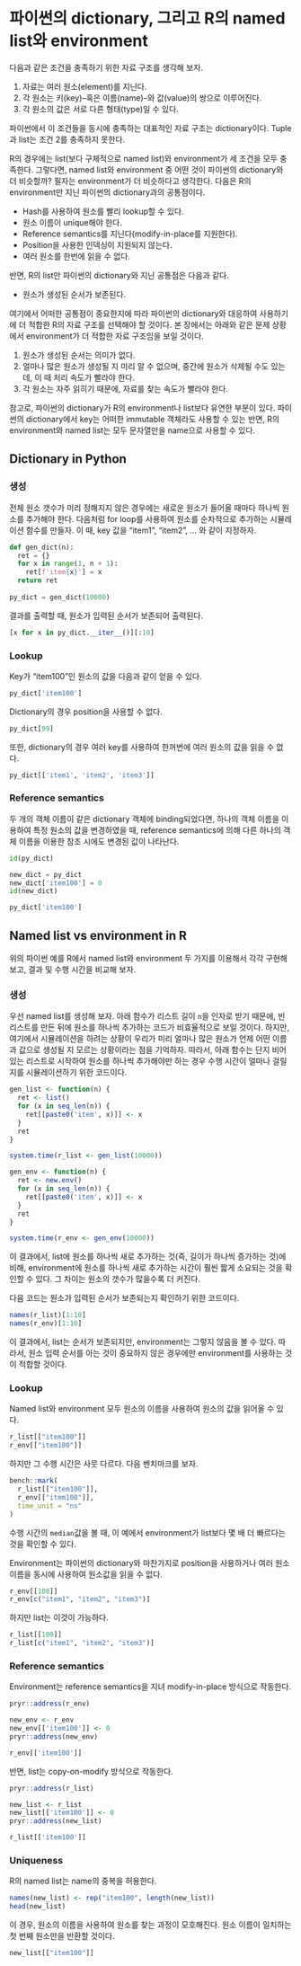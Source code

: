 # 파이썬의 dictionary, 그리고 R의 named list와 environment {#dictionary-named-list-environment}

다음과 같은 조건을 충족하기 위한 자료 구조를 생각해 보자.

1. 자료는 여러 원소(element)를 지닌다.
2. 각 원소는 키(key)--혹은 이름(name)--와 값(value)의 쌍으로 이루어진다.
3. 각 원소의 값은 서로 다른 형태(type)일 수 있다.

파이썬에서 이 조건들을 동시에 충족하는 대표적인 자료 구조는 dictionary이다. Tuple과 list는 조건 2를 충족하지 못한다.

R의 경우에는 list(보다 구체적으로 named list)와 environment가 세 조건을 모두 충족한다. 그렇다면, named list와 environment 중 어떤 것이 파이썬의 dictionary와 더 비슷할까? 필자는 environment가 더 비슷하다고 생각한다. 다음은 R의 environment만 지닌 파이썬의 dictionary과의 공통점이다.

- Hash를 사용하여 원소를 빨리 lookup할 수 있다.
- 원소 이름이 unique해야 한다. 
- Reference semantics를 지닌다(modify-in-place를 지원한다).
- Position을 사용한 인덱싱이 지원되지 않는다.
- 여러 원소를 한번에 읽을 수 없다.

반면, R의 list만 파이썬의 dictionary와 지닌 공통점은 다음과 같다.

- 원소가 생성된 순서가 보존된다.

여기에서 어떠한 공통점이 중요한지에 따라 파이썬의 dictionary와 대응하여 사용하기에 더 적합한 R의 자료 구조를 선택해야 할 것이다. 본 장에서는 아래와 같은 문제 상황에서 environment가 더 적합한 자료 구조임을 보일 것이다.

1. 원소가 생성된 순서는 의미가 없다.
2. 얼마나 많은 원소가 생성될 지 미리 알 수 없으며, 중간에 원소가 삭제될 수도 있는데, 이 때 처리 속도가 빨라야 한다.
3. 각 원소는 자주 읽히기 때문에, 자료를 찾는 속도가 빨라야 한다.

참고로, 파이썬의 dictionary가 R의 environment나 list보다 유연한 부분이 있다. 파이썬의 dictionary에서 key는 어떠한 immutable 객체라도 사용할 수 있는 반면, R의 environment와 named list는 모두 문자열만을 name으로 사용할 수 있다.


## Dictionary in Python

### 생성

전체 원소 갯수가 미리 정해지지 않은 경우에는 새로운 원소가 들어올 때마다 하나씩 원소를 추가해야 한다. 다음처럼 for loop를 사용하여 원소를 순차적으로 추가하는 시뮬레이션 함수를 만들자. 이 때, key 값을 "item1", "item2", ... 와 같이 지정하자.

```python
def gen_dict(n):
  ret = {}
  for x in range(1, n + 1):
    ret[f'item{x}'] = x
  return ret
  
py_dict = gen_dict(10000)
```

결과를 출력할 때, 원소가 입력된 순서가 보존되어 출력된다.

```python
[x for x in py_dict.__iter__()][:10]
```


### Lookup

Key가 "item100"인 원소의 값을 다음과 같이 얻을 수 있다.

```python
py_dict['item100']
```

Dictionary의 경우 position을 사용할 수 없다.

```python
py_dict[99]
```

또한, dictionary의 경우 여러 key를 사용하여 한꺼번에 여러 원소의 값을 읽을 수 없다.

```python
py_dict[['item1', 'item2', 'item3']]
```


### Reference semantics

두 개의 객체 이름이 같은 dictionary 객체에 binding되었다면, 하나의 객체 이름을 이용하여 특정 원소의 값을 변경하였을 때, reference semantics에 의해 다른 하나의 객체 이름을 이용한 참조 시에도 변경된 값이 나타난다.

```python
id(py_dict)

new_dict = py_dict
new_dict['item100'] = 0
id(new_dict)

py_dict['item100']
```




## Named list vs environment in R

위의 파이썬 예를 R에서 named list와 environment 두 가지를 이용해서 각각 구현해 보고, 결과 및 수행 시간을 비교해 보자.

### 생성

우선 named list를 생성해 보자. 아래 함수가 리스트 길이 `n`을 인자로 받기 때문에, 빈 리스트를 만든 뒤에 원소를 하나씩 추가하는 코드가 비효율적으로 보일 것이다. 하지만, 여기에서 시뮬레이션을 하려는 상황이 우리가 미리 얼마나 많은 원소가 언제 어떤 이름과 값으로 생성될 지 모르는 상황이라는 점을 기억하자. 따라서, 아래 함수는 단지 비어있는 리스트로 시작하여 원소를 하나씩 추가해야만 하는 경우 수행 시간이 얼마나 걸릴지를 시뮬레이션하기 위한 코드이다. 

```r
gen_list <- function(n) {
  ret <- list()
  for (x in seq_len(n)) {
    ret[[paste0('item', x)]] <- x
  }
  ret
}

system.time(r_list <- gen_list(10000))
```


```r
gen_env <- function(n) {
  ret <- new.env()
  for (x in seq_len(n)) {
    ret[[paste0('item', x)]] <- x
  }
  ret
}

system.time(r_env <- gen_env(10000))
```

이 결과에서, list에 원소를 하나씩 새로 추가하는 것(즉, 길이가 하나씩 증가하는 것)에 비해, environment에 원소를 하나씩 새로 추가하는 시간이 훨씬 짧게 소요되는 것을 확인할 수 있다. 그 차이는 원소의 갯수가 많을수록 더 커진다.


다음 코드는 원소가 입력된 순서가 보존되는지 확인하기 위한 코드이다.

```r
names(r_list)[1:10]
names(r_env)[1:10]
```

이 결과에서, list는 순서가 보존되지만, environment는 그렇지 않음을 볼 수 있다. 따라서, 원소 입력 순서를 아는 것이 중요하지 않은 경우에만 environment를 사용하는 것이 적합할 것이다.


### Lookup

Named list와 environment 모두 원소의 이름을 사용하여 원소의 값을 읽어올 수 있다.

```r
r_list[["item100"]]
r_env[["item100"]]
```

하지만 그 수행 시간은 사뭇 다르다. 다음 벤치마크를 보자.

```r
bench::mark(
  r_list[["item100"]],
  r_env[["item100"]],
  time_unit = "ns"
)
```

수행 시간의 `median`값을 볼 때, 이 예에서 environment가 list보다 몇 배 더 빠르다는 것을 확인할 수 있다.


Environment는 파이썬의 dictionary와 마찬가지로 position을 사용하거나 여러 원소 이름을 동시에 사용하여 원소값을 읽을 수 없다.

```r
r_env[[100]]
r_env[c("item1", "item2", "item3")]
```


하지만 list는 이것이 가능하다.

```r
r_list[[100]]
r_list[c("item1", "item2", "item3")]
```



### Reference semantics

Environment는 reference semantics을 지녀 modify-in-place 방식으로 작동한다.

```r
pryr::address(r_env)

new_env <- r_env
new_env[['item100']] <- 0
pryr::address(new_env)

r_env[['item100']]
```


반면, list는 copy-on-modify 방식으로 작동한다.

```r
pryr::address(r_list)

new_list <- r_list
new_list[['item100']] <- 0
pryr::address(new_list)

r_list[['item100']]
```



### Uniqueness

R의 named list는 name의 중복을 허용한다. 

```r
names(new_list) <- rep("item100", length(new_list))
head(new_list)
```

이 경우, 원소의 이름을 사용하여 원소를 찾는 과정이 모호해진다. 원소 이름이 일치하는 첫 번째 원소만을 반환할 것이다.

```r
new_list[["item100"]]
```



